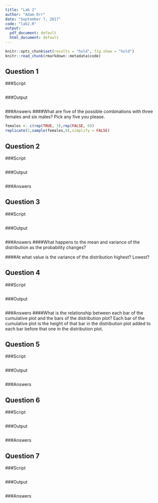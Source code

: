 ```yaml
---
title: "Lab 2"
author: "Adam Orr"
date: "September 7, 2017"
code: "lab2.R"
output:
  pdf_document: default
  html_document: default
---
```




```r
knitr::opts_chunk$set(results = "hold", fig.show = "hold")
knitr::read_chunk(rmarkdown::metadata$code)
```

## Question 1
###Script
```r
```

###Output
```r
```

###Answers
####What are five of the possible combinations with three females and six males? Pick any five you please.

```r
females <- c(rep(TRUE, 3),rep(FALSE, 6))
replicate(5,sample(females,9),simplify = FALSE)
```

## Question 2
###Script
```r
```
###Output
```r
```

###Answers


## Question 3
###Script
```r
```
###Output
```r
```

###Answers
####What happens to the mean and variance of the distribution as the probability changes?

####At what value is the variance of the distribution highest? Lowest?


## Question 4
###Script
```r
```
###Output
```r
```

###Answers
####What is the relationship between each bar of the cumulative plot and the bars of the distribution plot?
Each bar of the cumulative plot is the height of that bar in the distribution plot added to each bar before that one in the distribution plot.


## Question 5
###Script
```r
```
###Output
```r
```

###Answers

## Question 6
###Script
```r
```
###Output
```r
```

###Answers

## Question 7
###Script
```r
```
###Output
```r
```

###Answers


